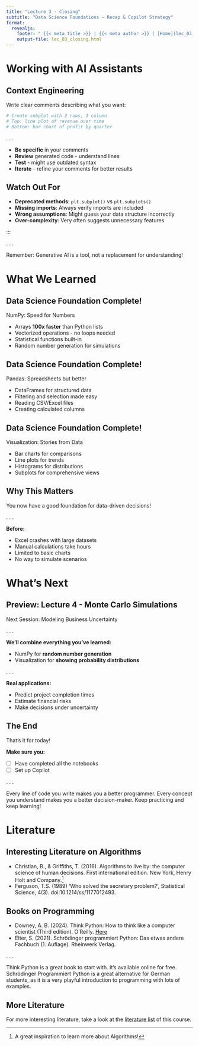 ```yaml
---
title: "Lecture 3 - Closing"
subtitle: "Data Science Foundations - Recap & Copilot Strategy"
format:
  revealjs:
    footer: " {{< meta title >}} | {{< meta author >}} | [Home](lec_03_closing.qmd)"
    output-file: lec_03_closing.html
---
```


# [Working with AI Assistants]{.flow} {.title}

## Context Engineering

Write clear comments describing what you want:

```python
# Create subplot with 2 rows, 1 column
# Top: line plot of revenue over time
# Bottom: bar chart of profit by quarter
```

. . .

::: {.callout-tip}
- **Be specific** in your comments
- **Review** generated code - understand lines
- **Test** - might use outdated syntax
- **Iterate** - refine your comments for better results
:::

## Watch Out For

- **Deprecated methods**: `plt.subplot()` vs `plt.subplots()`
- **Missing imports**: Always verify imports are included
- **Wrong assumptions**: Might guess your data structure incorrectly
- **Over-complexity**: Very often suggests unnecessary features

:::

. . .

[Remember: Generative AI is a tool, not a replacement for understanding!]{.highlight}

# [What We Learned]{.flow} {.title}

## Data Science Foundation Complete!

[NumPy: Speed for Numbers]{.highlight}

- Arrays **100x faster** than Python lists
- Vectorized operations - no loops needed
- Statistical functions built-in
- Random number generation for simulations

## Data Science Foundation Complete!

[Pandas: Spreadsheets but better]{.highlight}

- DataFrames for structured data
- Filtering and selection made easy
- Reading CSV/Excel files
- Creating calculated columns

## Data Science Foundation Complete!

[Visualization: Stories from Data]{.highlight}

- Bar charts for comparisons
- Line plots for trends
- Histograms for distributions
- Subplots for comprehensive views

## Why This Matters

[You now have a good foundation for data-driven decisions!]{.highlight}

. . .

**Before:**

- Excel crashes with large datasets
- Manual calculations take hours
- Limited to basic charts
- No way to simulate scenarios

# [What's Next]{.flow} {.title}

## Preview: Lecture 4 - Monte Carlo Simulations

[Next Session: Modeling Business Uncertainty]{.highlight}

. . .

**We'll combine everything you've learned:**

- NumPy for **random number generation**
- Visualization for **showing probability distributions**

. . .

**Real applications:**

- Predict project completion times
- Estimate financial risks
- Make decisions under uncertainty

## The End

[That's it for today!]{.highlight}

**Make sure you:**

- [ ] Have completed all the notebooks
- [ ] Set up Copilot

. . .

::: {.callout-tip}
Every line of code you write makes you a better programmer.
Every concept you understand makes you a better decision-maker.
[Keep practicing and keep learning!]{.highlight}
:::

# [Literature]{.flow} {.title}

## Interesting Literature on Algorithms

- Christian, B., & Griffiths, T. (2016). Algorithms to live by: the computer science of human decisions. First international edition. New York, Henry Holt and Company.[^4]
- Ferguson, T.S. (1989) ‘Who solved the secretary problem?’, Statistical Science, 4(3). doi:10.1214/ss/1177012493.

[^4]: A great inspiration to learn more about Algorithms!

## Books on Programming

- Downey, A. B. (2024). Think Python: How to think like a computer scientist (Third edition). O’Reilly. [Here](https://greenteapress.com/wp/think-python-3rd-edition/)
- Elter, S. (2021). Schrödinger programmiert Python: Das etwas andere Fachbuch (1. Auflage). Rheinwerk Verlag.

. . .

::: {.callout-note}
Think Python is a great book to start with. It's available online for free. Schrödinger Programmiert Python is a great alternative for German students, as it is a very playful introduction to programming with lots of examples.
:::

## More Literature

For more interesting literature, take a look at the [literature list](../general/literature.qmd) of this course.
